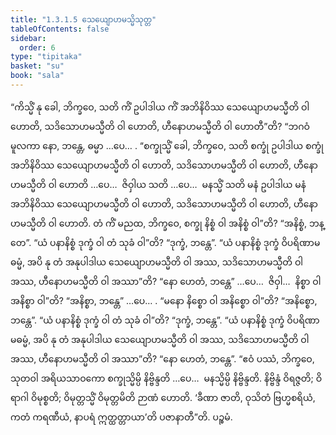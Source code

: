 ```yaml
---
title: "1.3.1.5 သေယျောဟမသ္မိသုတ္တ"
tableOfContents: false
sidebar:
  order: 6
type: "tipitaka"
basket: "su"
book: "sala"
---
```



<DynamicBreadcrumb />

<Division number="108" book="sala">

<Paragraph number="581" book="sala">
“ကိသ္မိံ နု ခေါ, ဘိက္ခဝေ, သတိ ကိံ ဥပါဒါယ ကိံ အဘိနိဝိဿ သေယျောဟမသ္မီတိ ဝါ ဟောတိ, သဒိသောဟမသ္မီတိ ဝါ ဟောတိ, ဟီနောဟမသ္မီတိ ဝါ ဟောတီ”တိ?
</Paragraph>

<Paragraph number="582" book="sala">
“ဘဂဝံမူလကာ နော, ဘန္တေ, ဓမ္မာ …ပေ… .
</Paragraph>

<Paragraph number="583" book="sala">
“စက္ခုသ္မိံ ခေါ, ဘိက္ခဝေ, သတိ စက္ခုံ ဥပါဒါယ စက္ခုံ အဘိနိဝိဿ သေယျောဟမသ္မီတိ ဝါ ဟောတိ, သဒိသောဟမသ္မီတိ ဝါ ဟောတိ, ဟီနောဟမသ္မီတိ ဝါ ဟောတိ …ပေ…  ဇိဝှါယ သတိ …ပေ…  မနသ္မိံ သတိ မနံ ဥပါဒါယ မနံ အဘိနိဝိဿ သေယျောဟမသ္မီတိ ဝါ ဟောတိ, သဒိသောဟမသ္မီတိ ဝါ ဟောတိ, ဟီနောဟမသ္မီတိ ဝါ ဟောတိ. တံ ကိံ မညထ, ဘိက္ခဝေ, စက္ခု နိစ္စံ ဝါ အနိစ္စံ ဝါ”တိ?
</Paragraph>

<Paragraph number="584" book="sala">
“အနိစ္စံ, ဘန္တေ”.
</Paragraph>

<Paragraph number="585" book="sala">
“ယံ ပနာနိစ္စံ ဒုက္ခံ ဝါ တံ သုခံ ဝါ”တိ?
</Paragraph>

<Paragraph number="586" book="sala">
“ဒုက္ခံ, ဘန္တေ”.
</Paragraph>

<Paragraph number="587" book="sala">
“ယံ ပနာနိစ္စံ ဒုက္ခံ ဝိပရိဏာမဓမ္မံ, အပိ နု တံ အနုပါဒါယ သေယျောဟမသ္မီတိ ဝါ အဿ, သဒိသောဟမသ္မီတိ ဝါ အဿ, ဟီနောဟမသ္မီတိ ဝါ အဿာ”တိ?
</Paragraph>

<Paragraph number="588" book="sala">
“နော ဟေတံ, ဘန္တေ” …ပေ…  ဇိဝှါ…  နိစ္စာ ဝါ အနိစ္စာ ဝါ”တိ?
</Paragraph>

<Paragraph number="589" book="sala">
“အနိစ္စာ, ဘန္တေ” …ပေ… .
</Paragraph>

<Paragraph number="590" book="sala">
“မနော နိစ္စော ဝါ အနိစ္စော ဝါ”တိ?
</Paragraph>

<Paragraph number="591" book="sala">
“အနိစ္စော, ဘန္တေ”.
</Paragraph>

<Paragraph number="592" book="sala">
“ယံ ပနာနိစ္စံ ဒုက္ခံ ဝါ တံ သုခံ ဝါ”တိ?
</Paragraph>

<Paragraph number="593" book="sala">
“ဒုက္ခံ, ဘန္တေ”.
</Paragraph>

<Paragraph number="594" book="sala">
“ယံ ပနာနိစ္စံ ဒုက္ခံ ဝိပရိဏာမဓမ္မံ, အပိ နု တံ အနုပါဒါယ သေယျောဟမသ္မီတိ ဝါ အဿ, သဒိသောဟမသ္မီတိ ဝါ အဿ, ဟီနောဟမသ္မီတိ ဝါ အဿာ”တိ?
</Paragraph>

<Paragraph number="595" book="sala">
“နော ဟေတံ, ဘန္တေ”.
</Paragraph>

<Paragraph number="596" book="sala">
“ဧဝံ ပဿံ, ဘိက္ခဝေ, သုတဝါ အရိယသာဝကော စက္ခုသ္မိမ္ပိ နိဗ္ဗိန္ဒတိ …ပေ…  မနသ္မိမ္ပိ နိဗ္ဗိန္ဒတိ. နိဗ္ဗိန္ဒံ ဝိရဇ္ဇတိ; ဝိရာဂါ ဝိမုစ္စတိ; ဝိမုတ္တသ္မိံ ဝိမုတ္တမိတိ ဉာဏံ ဟောတိ. ‘ခီဏာ ဇာတိ, ဝုသိတံ ဗြဟ္မစရိယံ, ကတံ ကရဏီယံ, နာပရံ ဣတ္ထတ္တာယာ’တိ ပဇာနာတီ”တိ.

</Paragraph>
</Division>

<Paragraph number="597" type="center" book="sala">
ပဉ္စမံ.
</Paragraph>